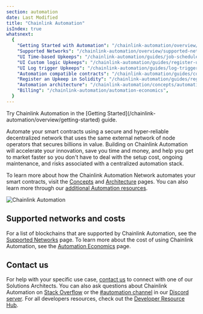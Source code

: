 ```yaml
---
section: automation
date: Last Modified
title: "Chainlink Automation"
isIndex: true
whatsnext:
  {
    "Getting Started with Automation": "/chainlink-automation/overview/getting-started",
    "Supported Networks": "/chainlink-automation/overview/supported-networks",
    "UI Time-based Upkeeps": "/chainlink-automation/guides/job-scheduler",
    "UI Custom logic Upkeeps": "/chainlink-automation/guides/register-upkeep",
    "UI Log trigger Upkeeps": "/chainlink-automation/guides/log-trigger",
    "Automation compatible contracts": "/chainlink-automation/guides/compatible-contracts",
    "Register an Upkeep in Solidity": "/chainlink-automation/guides/register-upkeep-in-contract",
    "Automation architecture": "/chainlink-automation/concepts/automation-architecture",
    "Billing": "/chainlink-automation/automation-economics",
  }
---
```



<Aside type="note" title="Get Started">
  Try Chainlink Automation in the [Getting Started](/chainlink-automation/overview/getting-started) guide.
</Aside>

Automate your smart contracts using a secure and hyper-reliable decentralized network that uses the same external network of node operators that secures billions in value. Building on Chainlink Automation will accelerate your innovation, save you time and money, and help you get to market faster so you don't have to deal with the setup cost, ongoing maintenance, and risks associated with a centralized automation stack.

To learn more about how the Chainlink Automation Network automates your smart contracts, visit the [Concepts](/chainlink-automation/concepts/automation-concepts) and [Architecture](/chainlink-automation/concepts/automation-architecture) pages. You can also learn more through our [additional Automation resources](https://chain.link/automation#masterclass).

![Chainlink Automation](/images/automation/automation_intro.gif)

## Supported networks and costs

For a list of blockchains that are supported by Chainlink Automation, see the [Supported Networks](/chainlink-automation/overview/supported-networks) page. To learn more about the cost of using Chainlink Automation, see the [Automation Economics](/chainlink-automation/automation-economics) page.

## Contact us

For help with your specific use case, [contact us](https://chain.link/contact?ref_id=Automation) to connect with one of our Solutions Architects. You can also ask questions about Chainlink Automation on [Stack Overflow](https://stackoverflow.com/questions/ask?tags=chainlink) or the [#automation channel](https://discord.com/channels/592041321326182401/821350860302581771) in our [Discord server](https://discord.gg/qj9qarT). For all developers resources, check out the [Developer Resource Hub](https://dev.chain.link).
